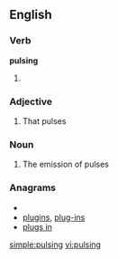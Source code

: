 ==English==

===Verb===
'''pulsing'''

# {{present participle of|[[pulse]]}}

===Adjective===
{{en-adj|-}}

# That pulses

===Noun===
{{en-noun|-}}

# The emission of pulses

===Anagrams===
* {{alphagram|gilnpsu}}
* [[plugins#English|plugins]], [[plug-ins#English|plug-ins]]
* [[plugs in#English|plugs in]]

[[simple:pulsing]]
[[vi:pulsing]]